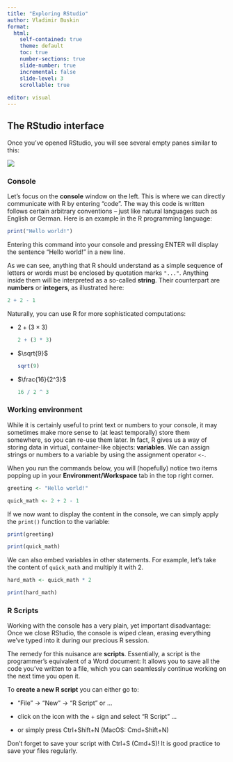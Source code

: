 ```yaml
---
title: "Exploring RStudio"
author: Vladimir Buskin
format:
  html:
    self-contained: true
    theme: default
    toc: true
    number-sections: true
    slide-number: true
    incremental: false
    slide-level: 3
    scrollable: true
    
editor: visual
---
```


## The RStudio interface

Once you've opened RStudio, you will see several empty panes similar to
this:

![](RStudio.png){fig-align="center"}

### Console

Let's focus on the **console** window on the left. This is where we can
directly communicate with R by entering "code". The way this code is
written follows certain arbitrary conventions -- just like natural
languages such as English or German. Here is an example in the R
programming language:

```r
print("Hello world!")
```

Entering this command into your console and pressing ENTER will display
the sentence "Hello world!" in a new line.

As we can see, anything that R should understand as a simple sequence of
letters or words must be enclosed by quotation marks `"..."`. Anything
inside them will be interpreted as a so-called **string**. Their
counterpart are **numbers** or **integers**, as illustrated here:

```r
2 + 2 - 1
```

Naturally, you can use R for more sophisticated computations:

-   $2 + (3 \times 3)$

    ```r
    2 + (3 * 3)
    ```

-   $\sqrt{9}$

    ```r
    sqrt(9)
    ```

-   $\frac{16}{2^3}$

    ```r
    16 / 2 ^ 3
    ```

### Working environment

While it is certainly useful to print text or numbers to your console,
it may sometimes make more sense to (at least temporally) store them
somewhere, so you can re-use them later. In fact, R gives us a way of
storing data in virtual, container-like objects: **variables**. We can
assign strings or numbers to a variable by using the assignment operator
`<-`.

When you run the commands below, you will (hopefully) notice two items
popping up in your **Environment/Workspace** tab in the top right
corner.

```r
greeting <- "Hello world!"

quick_math <- 2 + 2 - 1
```

If we now want to display the content in the console, we can simply
apply the `print()` function to the variable:

```r
print(greeting)

print(quick_math)
```

We can also embed variables in other statements. For example, let's take
the content of `quick_math` and multiply it with 2.

```r
hard_math <- quick_math * 2

print(hard_math)
```

### R Scripts

Working with the console has a very plain, yet important disadvantage:
Once we close RStudio, the console is wiped clean, erasing everything
we've typed into it during our precious R session.

The remedy for this nuisance are **scripts**. Essentially, a script is
the programmer's equivalent of a Word document: It allows you to save
all the code you've written to a file, which you can seamlessly continue
working on the next time you open it.

::: callout-info
To **create a new R script** you can either go to:

-   "File" $\rightarrow$ "New" $\rightarrow$ "R Script" or ...

-   click on the icon with the + sign and select "R Script" ...

-   or simply press Ctrl+Shift+N (MacOS: Cmd+Shift+N)
:::

Don't forget to save your script with Ctrl+S (Cmd+S)! It is good
practice to save your files regularly.
